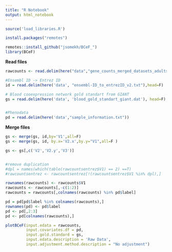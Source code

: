 ```yaml
---
title: "R Notebook"
output: html_notebook
---
```


```r
source('load_libraries.R')

install.packages("remotes")

remotes::install_github("jsomekh/BCeF_")
library(BCeF)

```

**Read files**
```r
rawcounts <- read.delim(here("data","gene_counts_merged_datasets_adults_children.txt"))

#Ensembl ID -> Entrez ID
id = read.delim(here('data', "ensembl-ID_to_entrezID_v2.txt"),head=F)

# Blood cooexpression network gold standart from GIANT
gs = read.delim(here('data', 'blood_gold_standart_giant.dat'), head=F)


#Phenodata
pd = read.delim(here('data',"sample_information.txt"))
```


**Merge files**
```r
gs <- merge(gs, id,by='V1',all=F)
gs <- merge(gs, id, by.x='V2.x',by.y="V1",all=F )

gs <- gs[,c('V2','V2.y','V3')]


#remove duplication
#dpl = names(which(table(rawcountsentrez$V1) == 2) ==T)
#rawcountsentrez <- rawcountsentrez[!(rawcountsentrez$V1 %in% dpl),]

rownames(rawcounts) <- rawcounts$V1
rawcounts <- rawcounts[,-c(1:2)]
rawcounts = rawcounts[,colnames(rawcounts) %in% pd$label]

pd = pd[pd$label %in% colnames(rawcounts),]
rownames(pd) <- pd$label
pd <- pd[,2:3]
pd <- pd[colnames(rawcounts),]
```

```r
plotBCeF(input.edata = rawcounts,
         input.covariates.df = pd,
         input.gold.standard = gs,
         input.edata.description = 'Raw Data',
         input.adjustment.method.description = "No adjustment")
```



